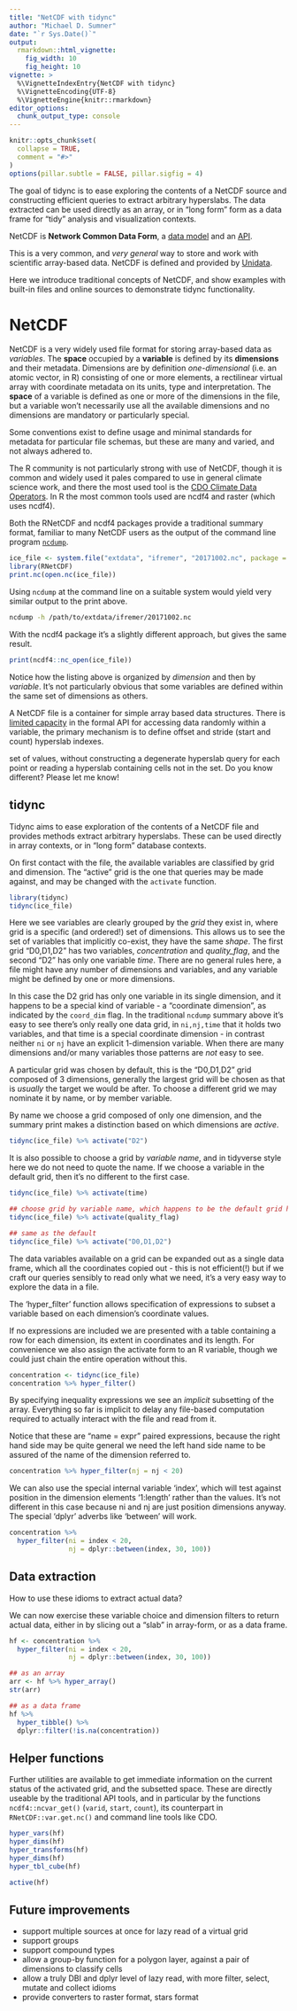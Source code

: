 ```yaml
---
title: "NetCDF with tidync"
author: "Michael D. Sumner"
date: "`r Sys.Date()`"
output:
  rmarkdown::html_vignette:
    fig_width: 10
    fig_height: 10
vignette: >
  %\VignetteIndexEntry{NetCDF with tidync}
  %\VignetteEncoding{UTF-8}
  %\VignetteEngine{knitr::rmarkdown}
editor_options: 
  chunk_output_type: console
---
```


```r
knitr::opts_chunk$set(
  collapse = TRUE,
  comment = "#>"
)
options(pillar.subtle = FALSE, pillar.sigfig = 4)
```

The goal of tidync is to ease exploring the contents of a NetCDF source and
constructing efficient queries to extract arbitrary hyperslabs. The data
extracted can be used directly as an array, or in "long form" form as a data
frame for "tidy" analysis and visualization contexts.

NetCDF is **Network Common Data Form**, a [data model][not-a-format] and an
[API](https://en.wikipedia.org/wiki/Application_programming_interface).

This is a very common, and *very general* way to store and work with scientific
array-based data. NetCDF is defined and provided by
[Unidata](https://www.unidata.ucar.edu/software/netcdf/).

Here we introduce traditional concepts of NetCDF, and show examples with
built-in files and online sources to demonstrate tidync functionality.

# NetCDF

NetCDF is a very widely used file format for storing array-based data as
*variables*. The **space** occupied by a **variable** is defined by its
**dimensions** and their metadata. Dimensions are by definition
*one-dimensional* (i.e. an atomic vector, in R) consisting of one or more
elements, a rectilinear virtual array with coordinate metadata on its units,
type and interpretation. The **space** of a variable is defined as one or more
of the dimensions in the file, but a variable won't necessarily use all the
available dimensions and no dimensions are mandatory or particularly special.

Some conventions exist to define usage and minimal standards for metadata for particular file schemas, but these are many and varied, and not always adhered to. 

The R community is not particularly strong with use of NetCDF, though it
is common and widely used it pales compared to use in general climate science work, and there the most used tool is the [CDO Climate Data Operators](https://code.mpimet.mpg.de/projects/cdo).  In R the most common
tools used are ncdf4 and raster (which uses ncdf4). 

Both the RNetCDF and ncdf4 packages provide a traditional summary format,
familiar to many NetCDF users as the output of the command line program
[`ncdump`](https://www.unidata.ucar.edu/software/netcdf/netcdf-4/newdocs/netcdf/NetCDF-Utilities.html#NetCDF-Utilities).


```r
ice_file <- system.file("extdata", "ifremer", "20171002.nc", package = "tidync", mustWork = TRUE)
library(RNetCDF)
print.nc(open.nc(ice_file))
```

Using `ncdump` at the command line on a suitable system would yield very similar
output to the print above.

```bash 
ncdump -h /path/to/extdata/ifremer/20171002.nc
```

With the ncdf4 package it's a slightly different approach, but gives the same
result.

```R
print(ncdf4::nc_open(ice_file))
```

Notice how the listing above is organized by *dimension* and then by *variable*.
It's not particularly obvious that some variables are defined within the same
set of dimensions as others.

A NetCDF file is a container for simple array based data structures. There is
[limited capacity][random-access] in the formal API for accessing data randomly
within a variable, the primary mechanism is to define offset and stride (start
and count) hyperslab indexes.

[random-access]: I.e. it's not possible to query a file for an arbitrary sparse
set of values, without constructing a degenerate hyperslab query for each point
or reading a hyperslab containing cells not in the set.  Do you know different?
Please let me know!

## tidync

Tidync aims to ease exploration of the contents of a NetCDF file and provides methods extract arbitrary hyperslabs. These can be used directly in array contexts, or in "long form" database contexts. 

On first contact with the file, the available variables are classified by grid and
dimension.  The "active" grid is the one that queries may be made against, and may be changed with the `activate` function. 


```r
library(tidync)
tidync(ice_file)

```

Here we see variables are clearly grouped by the *grid* they exist in, where
grid is a specific (and ordered!) set of dimensions. This allows us to see the
set of variables that implicitly co-exist, they have the same *shape*.  The
first grid "D0,D1,D2" has two variables, *concentration* and *quality_flag*, and
the second "D2" has only one variable *time*. There are no general rules here, a
file might have any number of dimensions and variables, and any variable might
be defined by one or more dimensions.

In this case the D2 grid has only one variable in its single dimension, and it
happens to be a special kind of variable - a "coordinate dimension", as
indicated by the `coord_dim` flag. In the traditional `ncdump` summary above
it's easy to see there's only really one data grid, in `ni,nj,time` that it
holds two variables, and that time is a special coordinate dimension - in
contrast neither `ni` or `nj` have an explicit 1-dimension variable. When there
are many dimensions and/or many variables those patterns are *not* easy to see.

A particular grid was chosen by default, this is the "D0,D1,D2" grid composed of
3 dimensions, generally the largest grid will be chosen as that is *usually* the
target we would be after. To choose a different grid we may nominate it by name,
or by member variable.

By name we choose a grid composed of only one dimension, and the summary print
makes a distinction based on which dimensions are *active*.

```r
tidync(ice_file) %>% activate("D2")
```

It is also possible to choose a grid by *variable name*, and in tidyverse style
here we do not need to quote the name. If we choose a variable in the default
grid, then it's no different to the first case.

```r
tidync(ice_file) %>% activate(time)

## choose grid by variable name, which happens to be the default grid here
tidync(ice_file) %>% activate(quality_flag)

## same as the default
tidync(ice_file) %>% activate("D0,D1,D2")
```

The data variables available on a grid can be expanded out as a single data
frame, which all the coordinates copied out - this is not efficient(!) but if we
craft our queries sensibly to read only what we need, it's a very easy way to
explore the data in a file.

The 'hyper_filter' function allows specification of expressions to subset a variable based on each dimension's coordinate values.  

If no expressions are included we are presented with a table containing a row
for each dimension, its extent in coordinates and its length. For convenience we
also assign the activate form to an R variable, though we could just chain the
entire operation without this.

```r
concentration <- tidync(ice_file) 
concentration %>% hyper_filter() 
```


By specifying inequality expressions we see an *implicit* subsetting of the
array. Everything so far is implicit to delay any file-based computation
required to actually interact with the file and read from it.

Notice that these are "name = expr" paired expressions, because the right hand
side may be quite general we need the left hand side name to be assured of the
name of the dimension referred to.

```r
concentration %>% hyper_filter(nj = nj < 20)
```

We can also use the special internal variable 'index', which will test against
position in the dimension elements '1:length' rather than the values. It's not
different in this case because ni and nj are just position dimensions anyway.
The special 'dplyr' adverbs like 'between' will work.

```r
concentration %>% 
  hyper_filter(ni = index < 20, 
               nj = dplyr::between(index, 30, 100))
```

## Data extraction

How to use these idioms to extract actual data?

We can now exercise these variable choice and dimension filters to return actual
data, either in by slicing out a  "slab" in array-form, or as a data frame.

```r
hf <- concentration %>% 
  hyper_filter(ni = index < 20, 
               nj = dplyr::between(index, 30, 100))

## as an array
arr <- hf %>% hyper_array()
str(arr)

## as a data frame
hf %>% 
  hyper_tibble() %>% 
  dplyr::filter(!is.na(concentration))
```

## Helper functions

Further utilities are available to get immediate information on the current
status of the activated grid, and the subsetted space. These are directly
useable by the traditional API tools, and in particular by the functions
`ncdf4::ncvar_get()` (`varid`, `start`, `count`), its counterpart in
`RNetCDF::var.get.nc()` and command line tools like CDO.

```r
hyper_vars(hf)
hyper_dims(hf)
hyper_transforms(hf)
hyper_dims(hf)
hyper_tbl_cube(hf)

active(hf)
```


## Future improvements

* support multiple sources at once for lazy read of a virtual grid
* support groups
* support compound types
* allow a group-by function for a polygon layer, against a pair of dimensions to
classify cells
* allow a truly DBI and dplyr level of lazy read, with more filter, select,
mutate and collect idioms
* provide converters to raster format, stars format


[not-a-format]: https://twitter.com/TedHabermann/status/958034585002041344
